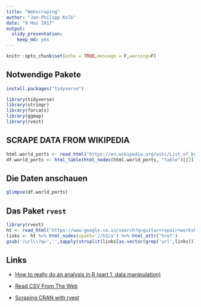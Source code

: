 ```yaml
---
title: "Webscraping"
author: "Jan-Philipp Kolb"
date: "9 Mai 2017"
output: 
  slidy_presentation: 
    keep_md: yes
---
```


```r
knitr::opts_chunk$set(echo = TRUE,message = F,warning=F)
```


## Notwendige Pakete

```r
install.packages("tidyverse")
```



```r
library(tidyverse)
library(stringr)
library(forcats)
library(ggmap)
library(rvest)
```

## SCRAPE DATA FROM WIKIPEDIA

```r
html.world_ports <- read_html("https://en.wikipedia.org/wiki/List_of_busiest_container_ports")
df.world_ports <- html_table(html_nodes(html.world_ports, "table")[[2]], fill = TRUE)
```

## Die Daten anschauen

```r
glimpse(df.world_ports)
```


## Das Paket `rvest`

```r
library(rvest)
ht <- read_html('https://www.google.co.in/search?q=guitar+repair+workshop')
links <- ht %>% html_nodes(xpath='//h3/a') %>% html_attr('href')
gsub('/url\\?q=','',sapply(strsplit(links[as.vector(grep('url',links))],split='&'),'[',1))
```


## Links

- [How to really do an analysis in R (part 1, data manipulation)](https://www.r-bloggers.com/how-to-really-do-an-analysis-in-r-part-1-data-manipulation/)

- [Read CSV From The Web](http://www.programmingr.com/examples/read-csv-web/)

- [Scraping CRAN with rvest](https://www.r-bloggers.com/scraping-cran-with-rvest/)
